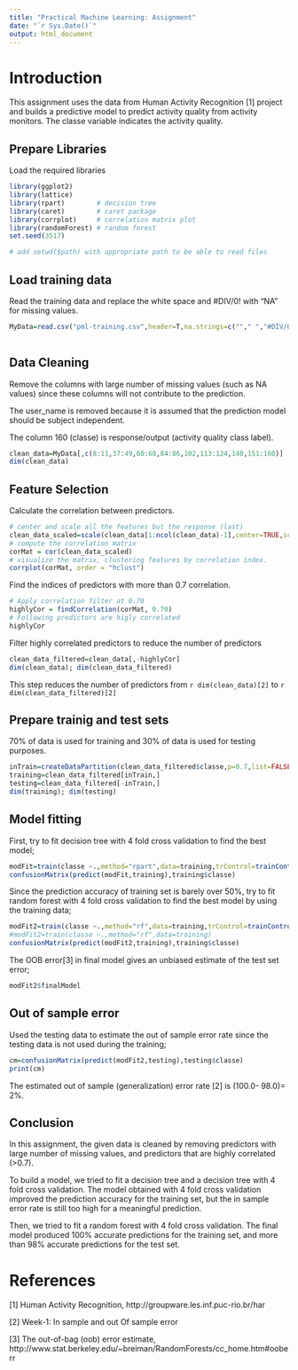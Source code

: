 ```yaml
---
title: "Practical Machine Learning: Assignment"
date: "`r Sys.Date()`"
output: html_document
---
```


# Introduction
This assignment uses the data from Human Activity Recognition [1] project and builds a predictive model to predict activity quality from activity monitors. The classe variable indicates the activity quality.

## Prepare Libraries

Load the required libraries

```r
library(ggplot2)
library(lattice)
library(rpart)        # decision tree
library(caret)        # caret package
library(corrplot)     # correlation matrix plot
library(randomForest) # random forest
set.seed(3517)
```
```r
# add setwd($path) with appropriate path to be able to read files
```

## Load training data

Read the training data and replace the white space and #DIV/0! with "NA" for missing values.
```r
MyData=read.csv("pml-training.csv",header=T,na.strings=c(""," ","#DIV/0!"));
                                                         
```
## Data Cleaning

Remove the columns with large number of missing values (such as NA values) since these columns will not contribute to the prediction. 

The user_name is removed because it is assumed that the prediction model should be subject independent.

The column 160 (classe) is response/output (activity quality class label).

```r
clean_data=MyData[,c(8:11,37:49,60:68,84:86,102,113:124,140,151:160)]
dim(clean_data)
```

## Feature Selection

Calculate the correlation between predictors.

```r
# center and scale all the features but the response (last)
clean_data_scaled=scale(clean_data[1:ncol(clean_data)-1],center=TRUE,scale=TRUE)
# compute the correlation matrix
corMat = cor(clean_data_scaled)
# visualize the matrix, clustering features by correlation index.
corrplot(corMat, order = "hclust")

```

Find the indices of predictors with more than 0.7 correlation.

```r
# Apply correlation filter at 0.70
highlyCor = findCorrelation(corMat, 0.70)
# Following predictors are higly correlated
highlyCor
```

Filter highly correlated predictors to reduce the number of predictors
```r
clean_data_filtered=clean_data[,-highlyCor]
dim(clean_data); dim(clean_data_filtered)
```
This step reduces the number of predictors 
from `r dim(clean_data)[2]` to `r dim(clean_data_filtered)[2]`

## Prepare trainig and test sets

70% of data is used for training and 30% of data is used for testing purposes.

```r
inTrain=createDataPartition(clean_data_filtered$classe,p=0.7,list=FALSE)
training=clean_data_filtered[inTrain,]
testing=clean_data_filtered[-inTrain,]
dim(training); dim(testing)
```

## Model fitting

First, try to fit decision tree with 4 fold cross validation to find the best model;

```r
modFit=train(classe ~.,method="rpart",data=training,trControl=trainControl(method="cv",number=4))
confusionMatrix(predict(modFit,training),training$classe)
```

Since the prediction accuracy of training set is barely over 50%, try to fit random forest with 4 fold cross validation to find the best model by using the training data;

```r
modFit2=train(classe ~.,method="rf",data=training,trControl=trainControl(method="cv",number=4))
#modFit2=train(classe ~.,method="rf",data=training)
confusionMatrix(predict(modFit2,training),training$classe)
```

The OOB error[3] in final model gives an unbiased estimate of the test set error;

```r
modFit2$finalModel
```

## Out of sample error

Used the testing data to estimate the out of sample error rate since the testing data is not used during the training;

```r
cm=confusionMatrix(predict(modFit2,testing),testing$classe)
print(cm)
```
The estimated out of sample (generalization) error rate [2] is 
 (100.0- 98.0)= 2%.

## Conclusion

In this assignment, 
the given data is cleaned by removing predictors with large number of missing values, and predictors that are highly correlated (>0.7). 

To build a model, we tried to fit a decision tree and a decision tree with 4 fold cross validation. The model obtained with 4 fold cross validation improved the prediction accuracy for the training set, but the in sample error rate is still too high for a meaningful prediction.

Then, we tried to fit a random forest with 4 fold cross validation. 
The final model produced 100% accurate predictions for the training set,
and more than 98% accurate predictions for the test set.

# References

[1] Human Activity Recognition, http://groupware.les.inf.puc-rio.br/har

[2] Week-1: In sample and out Of sample error

[3] The out-of-bag (oob) error estimate, http://www.stat.berkeley.edu/~breiman/RandomForests/cc_home.htm#ooberr


